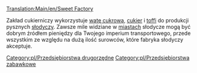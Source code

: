 [[Translation:Main/en/Sweet Factory]]{{en/-}}
{{pl/Przedsiębiorstwa|image=SweetFactory.png
|name=Zakład cukierniczy
|climates=[[Main/en/Klimat/Pl#Zabawkowy]]
|accepts=[[Main/pl/Wata cukrowa|Wata cukrowa]], [[Main/pl/Cukier|Cukier|]], [[Main/pl/Toffi|Toffi]]
|produces=[[Main/pl/Słodycze|Słodycze]]
}}

Zakład cukierniczy wykorzystuje [[Main/pl/Wata cukrowa|watę cukrową]], [[Main/pl/Cukier|cukier]] i [[Main/pl/Toffi|toffi]] do produkcji pysznych [[Main/pl/Słodycze|słodyczy]]. Zawsze mile widziane w [[Main/pl/Domy|miastach]] słodycze mogą być dobrym źródłem pieniędzy dla Twojego imperium transportowego, przede wszystkim ze względu na dużą ilość surowców, które fabryka słodyczy akceptuje. 

{{pl/Navbox Industries}}

[[Category:pl/Przedsiębiorstwa drugorzędne]]
[[Category:pl/Przedsiębiorstwa zabawkowe]]